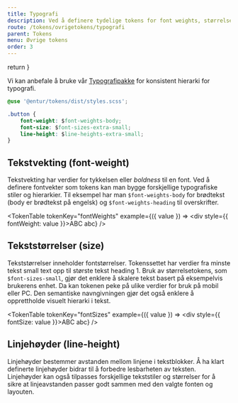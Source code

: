 ```yaml
---
title: Typografi
description: Ved å definere tydelige tokens for font weights, størrelser og linjehøyder, blir det enklere å innføre konsistent typografi.
route: /tokens/ovrigetokens/typografi
parent: Tokens
menu: Øvrige tokens
order: 3
---
```



  return <SEO title={props.pageContext.frontmatter.title} description={props.pageContext.frontmatter.description} pathname={props.pageContext.frontmatter.route} />
}

<PageHeader/>

Vi kan anbefale å bruke vår [Typografipakke](/komponenter/ressurser/typography) for konsistent hierarki for typografi.


```css
@use '@entur/tokens/dist/styles.scss';

.button {
    font-weight: $font-weights-body;
    font-size: $font-sizes-extra-small;
    line-height: $line-heights-extra-small;
}
```

## Tekstvekting (font-weight)

Tekstvekting har verdier for tykkelsen eller *boldness* til en font. Ved å definere fontvekter som tokens kan man bygge forskjellige typografiske stiler og hierarkier. Til eksempel har man `$font-weights-body` for brødtekst (body er brødtekst på engelsk) og `$font-weights-heading` til overskrifter.

<TokenTable
  tokenKey="fontWeights"
  example={({ value }) => <div style={{ fontWeight: value }}>ABC abc</div>}
/>

## Tekststørrelser (size)
Tekststørrelser inneholder fontstørrelser. Tokenssettet har verdier fra minste tekst small text opp til største tekst heading 1. Bruk av størrelsetokens, som `$font-sizes-small`, gjør det enklere å skalere tekst basert på eksempelvis brukerens enhet. Da kan tokenen peke på ulike verdier for bruk på mobil eller PC. Den semantiske navngivningen gjør det også enklere å opprettholde visuelt hierarki i tekst.

<TokenTable
  tokenKey="fontSizes"
  example={({ value }) => <div style={{ fontSize: value }}>ABC abc</div>}
/>

## Linjehøyder (line-height)

Linjehøyder bestemmer avstanden mellom linjene i tekstblokker. Å ha klart definerte linjehøyder bidrar til å forbedre lesbarheten av teksten. Linjehøyder kan også tilpasses forskjellige tekststiler og størrelser for å sikre at linjeavstanden passer godt sammen med den valgte fonten og layouten.

<TokenTable tokenKey="lineHeights" />
